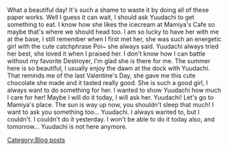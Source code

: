 What a beautiful day! It's such a shame to waste it by doing all of these paper works. Well I guess it can wait, I should ask Yuudachi to get something to eat. I know how she likes the icecream at Mamiya's Cafe so maybe that's where we should head too. I am so lucky to have her with me at the base, I still remember when I first met her, she was such an energetic girl with the cute catchphrase Poi~ she always said. Yuudachi always tried her best, she loved it when I praised her. I don't know how I can battle without my favorite Destroyer, I'm glad she is there for me. The summer here is so beautiful, I usually enjoy the dawn at the dock with Yuudachi. That reminds me of the last Valentine's Day, she gave me this cute chocolate she made and it tasted really good. She is such a good girl, I always want to do something for her. I wanted to show Yuudachi how much I care for her! Maybe I will do it today, I will ask her. Yuudachi! Let's go to Mamiya's place. The sun is way up now, you shouldn't sleep that much! I want to ask you something too... Yuudachi. I always wanted to, but I couldn't. I couldn't do it yesterday. I won't be able to do it today also, and tomorrow... Yuudachi is not here anymore.
[[Category:Blog posts]]